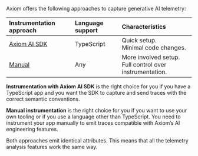 Axiom offers the following approaches to capture generative AI telemetry:

| Instrumentation approach    | Language support | Characteristics                                                   |
|:-----------------------------|:------------------|:----------------------------------------------------------------|
| [Axiom AI SDK](/ai-engineering/observe/axiom-ai-sdk-instrumentation)                | TypeScript       | Quick setup.<br/>Minimal code changes.                            |
| [Manual](/ai-engineering/observe/manual-instrumentation)                      | Any              | More involved setup.<br/>Full control over instrumentation.       |

**Instrumentation with Axiom AI SDK** is the right choice for you if you have a TypeScript app and you want the SDK to capture and send traces with the correct semantic conventions.

**Manual instrumentation** is the right choice for you if you want to use your own tooling or if you use a language other than TypeScript. You need to instrument your app manually to emit traces compatible with Axiom’s AI engineering features.

Both approaches emit identical attributes. This means that all the telemetry analysis features work the same way.